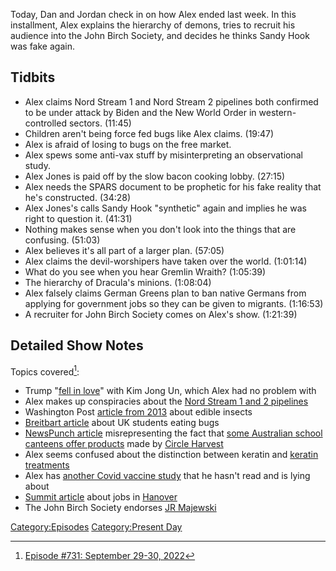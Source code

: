 {{DEFAULTSORT:
    #_EPISODE_0731:September 29-30, 2022
}}{{Episode
    | title             = September 29-30, 2022
    | caption           = [https://knowledgefight.libsyn.com/731-september-29-30-2022 Listen to this episode on Libsyn]
    | episodeNumber     = 731
    | length            = 01:37:28
    | airDate           = October 3, 2022
    | coverageStartDate = September 29, 2022
    | coverageEndDate   = September 30, 2022
    | episodeType       = [[:Category:Present Day|Present Day]]
    | previousEpisode   = [[730: August 12, 2003]]
    | nextEpisode       = [[732: Trial Press Conference]]
}}

{{Stub}}

Today, Dan and Jordan check in on how Alex ended last week.  In this installment, Alex explains the hierarchy of demons, tries to recruit his audience into the John Birch Society, and decides he thinks Sandy Hook was fake again.

==Tidbits==

*Alex claims Nord Stream 1 and Nord Stream 2 pipelines both confirmed to be under attack by Biden and the New World Order in western-controlled sectors. (11:45)
*Children aren't being force fed bugs like Alex claims. (19:47)
*Alex is afraid of losing to bugs on the free market.
*Alex spews some anti-vax stuff by misinterpreting an observational study.
*Alex Jones is paid off by the slow bacon cooking lobby. (27:15)
*Alex needs the SPARS document to be prophetic for his fake reality that he's constructed. (34:28)
*Alex Jones's calls Sandy Hook "synthetic" again and implies he was right to question it. (41:31)
*Nothing makes sense when you don't look into the things that are confusing. (51:03)
*Alex believes it's all part of a larger plan. (57:05)
*Alex claims the devil-worshipers have taken over the world. (1:01:14)
*What do you see when you hear Gremlin Wraith? (1:05:39)
*The hierarchy of Dracula's minions. (1:08:04)
*Alex falsely claims German Greens plan to ban native Germans from applying for government jobs so they can be given to migrants. (1:16:53)
*A recruiter for John Birch Society comes on Alex's show. (1:21:39)

==Detailed Show Notes==

Topics covered<ref>[https://knowledgefight.com/research/2022/10/2/episode-731-september-29-30-2022 Episode #731: September 29-30, 2022]</ref>:

*Trump "[https://thehill.com/blogs/ballot-box/409104-trump-kim-jong-un-and-i-fell-in-love/ fell in love]" with Kim Jong Un, which Alex had no problem with
*Alex makes up conspiracies about the [https://www.vox.com/world/2022/9/28/23376356/nord-stream-pipeline-russia-explosions-sabotage Nord Stream 1 and 2 pipelines]
*Washington Post [https://www.washingtonpost.com/news/answer-sheet/wp/2013/05/13/insects-a-new-nutritious-ingredient-for-school-lunches/ article from 2013] about edible insects
*[https://www.breitbart.com/europe/2022/05/31/eat-the-bugs-welsh-schoolchildren-fed-insects-encourage-sustainability/ Breitbart article] about UK students eating bugs
*[https://newspunch.com/wef-endorsed-bugs-and-insects-force-fed-to-children-in-1000-australian-schools/ NewsPunch article] misrepresenting the fact that [https://www.kidsnews.com.au/environment/insect-chips-could-be-just-the-cricket-for-the-planets-future/news-story/694409445fc2d4860718f86d35e4a0f5 some Australian school canteens offer products] made by [https://circleharvest.com.au/pages/school-programs Circle Harvest]
*Alex seems confused about the distinction between keratin and [https://www.center4research.org/whats-deal-keratin-treatments keratin treatments]
*Alex has [https://www.thelancet.com/journals/landia/article/PIIS2213-8587(22)00158-9/fulltext#%20 another Covid vaccine study] that he hasn't read and is lying about
*[https://summit.news/2022/09/23/germany-greens-plan-to-ban-native-germans-from-a-third-of-jobs-to-promote-diversity/ Summit article] about jobs in [https://www.citypopulation.de/en/germany/niedersachsen/region_hannover/03241001__hannover/ Hanover]
*The John Birch Society endorses [https://www.nytimes.com/2022/09/29/us/politics/jr-majewski-military-record.html JR Majewski]

[[Category:Episodes]]
[[Category:Present Day]]
